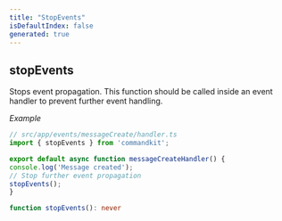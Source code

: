 ```yaml
---
title: "StopEvents"
isDefaultIndex: false
generated: true
---
```



<!-- This file was generated from the CommandKit source. Do not modify. Instead, re-run the "docgen" script -->


## stopEvents

<GenerationInfo sourceFile="packages/commandkit/src/app/interrupt/signals.ts" sourceLine="53" packageName="commandkit" />

Stops event propagation. This function should be called inside an event handler
to prevent further event handling.



*Example*

```ts
// src/app/events/messageCreate/handler.ts
import { stopEvents } from 'commandkit';

export default async function messageCreateHandler() {
console.log('Message created');
// Stop further event propagation
stopEvents();
}
```

```ts title="Signature"
function stopEvents(): never
```
